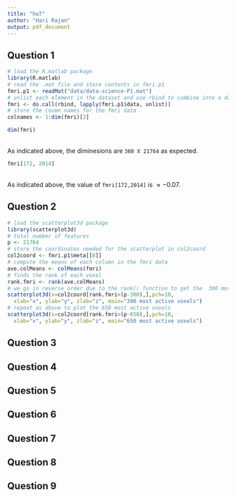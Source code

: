 ```yaml
---
title: "hw7"
author: "Hari Rajan"
output: pdf_document
---
```


## Question 1

```r
# load the R.matlab package
library(R.matlab)
# read the .mat file and store contents in fmri.p1
fmri.p1 <- readMat("data/data-science-P1.mat")
# unlist each element in the dataset and use rbind to combine into a data fram
fmri <- do.call(rbind, lapply(fmri.p1$data, unlist))
# store the coumn names for the fmri data
colnames <- 1:dim(fmri)[2]
```

```r
dim(fmri)
```

<br /> As indicated above, the diminesions are `360 X 21764` as expected. 

```r
fmri[172, 2014]
```

<br /> As indicated above, the value of `fmri[172,2014]` is $\approx -0.07$. 

## Question 2

```r
# load the scatterplot3d package
library(scatterplot3d) 
# total number of features
p <- 21764 
# store the coordinates needed for the scatterplot in col2coord
col2coord <- fmri.p1$meta[[8]]
# compute the means of each column in the fmri data
ave.colMeans <- colMeans(fmri)
# finds the rank of each voxel
rank.fmri <- rank(ave.colMeans)
# we go in reverse order due to the rank() function to get the  300 most active voxels
scatterplot3d(x=col2coord[rank.fmri>(p-300),],pch=10,
  xlab="x", ylab="y", zlab="z", main="300 most active voxels")
# repeat as above to plot the 650 most active voxels
scatterplot3d(x=col2coord[rank.fmri>(p-650),],pch=10,
  xlab="x", ylab="y", zlab="z", main="650 most active voxels")
```

## Question 3

## Question 4

## Question 5

## Question 6

## Question 7

## Question 8

## Question 9